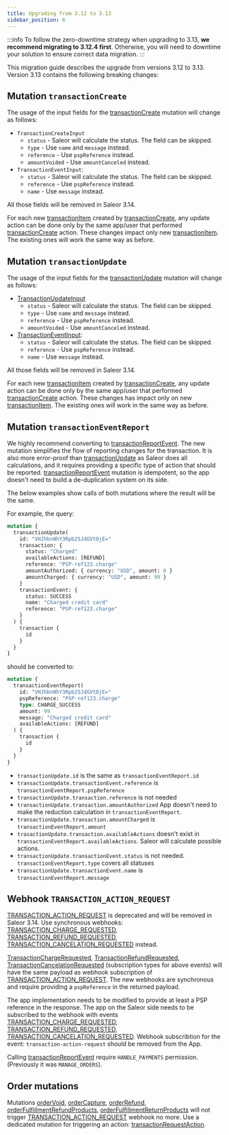 ```yaml
---
title: Upgrading from 3.12 to 3.13
sidebar_position: 6
---
```


:::info
To follow the zero-downtime strategy when upgrading to 3.13, **we recommend migrating to 3.12.4 first**. Otherwise, you will need to downtime your solution to ensure correct data migration.
:::

This migration guide describes the upgrade from versions 3.12 to 3.13. Version 3.13 contains the following breaking changes:

## Mutation `transactionCreate`

The usage of the input fields for the [transactionCreate](../api-reference/mutations/transaction-create) mutation will change as follows:

- `TransactionCreateInput`
  - `status` - Saleor will calculate the status. The field can be skipped.
  - `type` - Use `name` and `message` instead.
  - `reference` - Use `pspReference` instead.
  - `amountVoided` - Use `amountCanceled` instead.
- `TransactionEventInput`:
  - `status` - Saleor will calculate the status. The field can be skipped.
  - `reference` - Use `pspReference` instead.
  - `name` - Use `message` instead.

All those fields will be removed in Saleor 3.14.

For each new [transactionItem](../api-reference/objects/transaction-item) created by [transactionCreate](../api-reference/mutations/transaction-create), any update action can be done only by the same app/user that performed [transactionCreate](../api-reference/mutations/transaction-create) action. These changes impact only new [transactionItem](../api-reference/objects/transaction-item). The existing ones will work the same way as before.

## Mutation `transactionUpdate`

The usage of the input fields for the [transactionUpdate](../api-reference/mutations/transaction-update) mutation will change as follows:

- [TransactionUpdateInput](../api-reference/inputs/transaction-create-input)
  - `status` - Saleor will calculate the status. The field can be skipped.
  - `type` - Use `name` and `message` instead.
  - `reference` - Use `pspReference` instead.
  - `amountVoided` - Use `amountCanceled` instead.
- [TransactionEventInput](../api-reference/inputs/transaction-event-input):
  - `status` - Saleor will calculate the status. The field can be skipped.
  - `reference` - Use `pspReference` instead.
  - `name` - Use `message` instead.

All those fields will be removed in Saleor 3.14.

For each new [transactionItem](../api-reference/objects/transaction-item) created by [transactionCreate](../api-reference/mutations/transaction-create), any update action can be done only by the same app/user that performed [transactionCreate](../api-reference/mutations/transaction-create) action. These changes has impact only on new [transactionItem](../api-reference/objects/transaction-item). The existing ones will work in the same way as before.

## Mutation `transactionEventReport`

We highly recommend converting to [transactionReportEvent](../api-reference/mutations/transaction-event-report). The new mutation simplifies the flow of reporting changes for the transaction. It is also more error-proof than [transactionUpdate](../api-reference/mutations/transaction-update) as Saleor does all calculations, and it requires providing a specific type of action that should be reported. [transactionReportEvent](../api-reference/mutations/transaction-event-report) mutation is idempotent, so the app doesn't need to build a de-duplication system on its side.

The below examples show calls of both mutations where the result will be the same.

For example, the query:

```graphql
mutation {
  transactionUpdate(
    id: "VHJhbnNhY3Rpb25JdGVtOjE="
    transaction: {
      status: "Charged"
      availableActions: [REFUND]
      reference: "PSP-ref123.charge"
      amountAuthorized: { currency: "USD", amount: 0 }
      amountCharged: { currency: "USD", amount: 99 }
    }
    transactionEvent: {
      status: SUCCESS
      name: "Charged credit card"
      reference: "PSP-ref123.charge"
    }
  ) {
    transaction {
      id
    }
  }
}
```

should be converted to:

```graphql
mutation {
  transactionEventReport(
    id: "VHJhbnNhY3Rpb25JdGVtOjE="
    pspReference: "PSP-ref123.charge"
    type: CHARGE_SUCCESS
    amount: 99
    message: "Charged credit card"
    availableActions: [REFUND]
  ) {
    transaction {
      id
    }
  }
}
```

- `transactionUpdate.id` is the same as `transactionEventReport.id`
- `transactionUpdate.transactionEvent.reference` is `transactionEventReport.pspReference`
- `transactionUpdate.transaction.reference` is not needed
- `transactionUpdate.transaction.amountAuthorized` App doesn't need to make the reduction calculation in `transactionEventReport`.
- `transactionUpdate.transaction.amountCharged` is `transactionEventReport.amount`
- `trasactionUpdate.transaction.availableActions` doesn't exist in `transactionEventReport.availableActions`. Saleor will calculate possible actions.
- `transactionUpdate.transactionEvent.status` is not needed. `transactionEventReport.type` covers all statuses
- `transactionUpdate.transactionEvent.name` is `transactionEventReport.message`

## Webhook `TRANSACTION_ACTION_REQUEST`

[TRANSACTION_ACTION_REQUEST](../api-reference/enums/webhook-event-type-enum#code-style-fontweight-normal-webhookeventtypeenumbtransaction_action_requestbcode) is deprecated and will be removed in Saleor 3.14.
Use synchronous webhooks: [TRANSACTION_CHARGE_REQUESTED](../api-reference/enums/webhook-event-type-enum#code-style-fontweight-normal-webhookeventtypeenumbtransaction_charge_requestedbcode),
[TRANSACTION_REFUND_REQUESTED](../api-reference/enums/webhook-event-type-enum#code-style-fontweight-normal-webhookeventtypeenumbtransaction_refund_requestedbcode), [TRANSACTION_CANCELATION_REQUESTED](../api-reference/enums/webhook-event-type-enum#code-style-fontweight-normal-webhookeventtypeenumbtransaction_cancelation_requestedbcode) instead.

[TransactionChargeRequested](../api-reference/objects/transaction-charge-requested), [TransactionRefundRequested](../api-reference/objects/transaction-refund-requested), [TransactionCancelationRequested](../api-reference/objects/transaction-cancelation-requested) (subscription types for above events) will have the same payload as webhook subscription of [TRANSACTION_ACTION_REQUEST](../api-reference/enums/webhook-event-type-enum#code-style-fontweight-normal-webhookeventtypeenumbtransaction_action_requestbcode). The new webhooks are synchronous and require providing a `pspReference` in the returned payload.

The app implementation needs to be modified to provide at least a PSP reference in the response. The app on the Saleor side needs to be subscribed to the webhook with events [TRANSACTION_CHARGE_REQUESTED](../api-reference/enums/webhook-event-type-enum#code-style-fontweight-normal-webhookeventtypeenumbtransaction_charge_requestedbcode),
[TRANSACTION_REFUND_REQUESTED](../api-reference/enums/webhook-event-type-enum#code-style-fontweight-normal-webhookeventtypeenumbtransaction_refund_requestedbcode), [TRANSACTION_CANCELATION_REQUESTED](../api-reference/enums/webhook-event-type-enum#code-style-fontweight-normal-webhookeventtypeenumbtransaction_cancelation_requestedbcode). Webhook subscribtion for the event: `transaction-action-request` should be removed from the App.

Calling [transactionReportEvent](../api-reference/mutations/transaction-event-report) require `HANDLE_PAYMENTS` permission. (Previously it was `MANAGE_ORDERS`).

## Order mutations

Mutations [orderVoid](../api-reference/mutations/order-void), [orderCapture](../api-reference/mutations/order-capture), [orderRefund](../api-reference/mutations/order-refund), [orderFulfillmentRefundProducts](../api-reference/mutations/order-fulfillment-refund-products), [orderFulfillmentReturnProducts](../api-reference/mutations/order-fulfillment-return-products) will not trigger [TRANSACTION_ACTION_REQUEST](../api-reference/enums/webhook-event-type-enum#code-style-fontweight-normal-webhookeventtypeenumbtransaction_action_requestbcode) webhook no more. Use a dedicated mutation for triggering an action: [transactionRequestAction](../api-reference/mutations/transaction-request-action).
